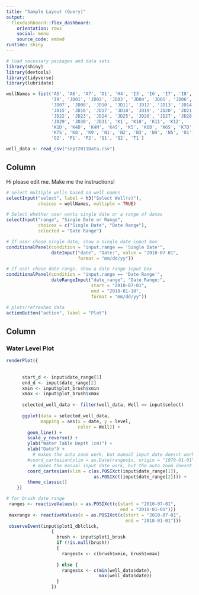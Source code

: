 ```yaml
---
title: "Sample Layout (Query)"
output: 
  flexdashboard::flex_dashboard:
    orientation: rows
    social: menu
    source_code: embed
runtime: shiny
---
```


```r
# load necessary packages and data sets
library(shiny)
library(devtools)
library(tidyverse)
library(lubridate)

wellNames = list('A5', 'A6', 'A7', 'D1', 'H4', 'I3', 'I6', 'I7', 'I8', 
                 'I9', 'JD01', 'JD02', 'JD03', 'JD04', 'JD05', 'JD06',
                 'JD07', 'JD08', 'JD10', 'JD11', 'JD12', 'JD13', 'JD14',
                 'JD15', 'JD16', 'JD17', 'JD18', 'JD19', 'JD20', 'JD21',
                 'JD22', 'JD23', 'JD24', 'JD25', 'JD26', 'JD27', 'JD28',
                 'JD29', 'JD30', 'JD31', 'K1', 'K10', 'K11', 'K12', 
                 'K1D', 'K4D', 'K4M', 'K4S', 'K5', 'K6D', 'K6S', 'K7D', 
                 'K7S', 'K8', 'K9', 'N1', 'N2', 'N3', 'N4', 'N5', 'O1', 
                 'O2', 'P1', 'P2', 'Q1', 'Q2', 'T1')

well_data <- read_csv("sept2011Data.csv")
```

Column {.sidebar}
-----------------------------------------------------------------------

Hi please edit me. Make me the instructions!

```r
# Select multiple wells based on well names
selectInput("select", label = h3("Select Well(s)"), 
            choices = wellNames, multiple = TRUE)

# Select whether user wants single date or a range of dates
selectInput("range", "Single Date or Range", 
            choices = c("Single Date", "Date Range"),
            selected = "Date Range")

# If user chose single date, show a single date input box
conditionalPanel(condition = "input.range == 'Single Date'",
                 dateInput("date", "Date:", value = "2010-07-01", 
                           format = "mm/dd/yy"))

# If user chose date range, show a date range input box
conditionalPanel(condition = "input.range == 'Date Range'",
                 dateRangeInput("date_range", "Date Range:", 
                                start = "2010-07-01", 
                                end = "2018-01-10", 
                                format = "mm/dd/yy"))

# plots/refreshes data
actionButton("action", label = "Plot")
```

Column
-----------------------------------------------------------------------

### Water Level Plot

```r

renderPlot({
      
      
      start_d <- input$date_range[1]
      end_d <- input$date_range[2]
      xmin <- input$plot_brush$xmin
      xmax <- input$plot_brush$xmax
      
      selected_well_data <- filter(well_data, Well == input$select)
      
      ggplot(data = selected_well_data, 
             mapping = aes(x = date, y = level, 
                           color = Well)) +
        geom_line() +
        scale_y_reverse() +
        ylab("Water Table Depth (cm)") +
        xlab("Date") + 
          # makes the auto zoom work, but manual input date doesnt work
        #coord_cartesian(xlim = as.Date(ranges$x, origin = "1970-01-01"), expand = FALSE) + 
          # makes the manual input date work, but the auto zoom doesnt work (also single date doesnt work)
        coord_cartesian(xlim = c(as.POSIXct(input$date_range[1]), 
                                 as.POSIXct(input$date_range[2]))) +
        theme_classic()
    })

# for brush date range
 ranges <- reactiveValues(x = as.POSIXct(c(start = "2010-07-01", 
                                           end = "2018-01-01")))
 maxrange <- reactiveValues(x = as.POSIXct(c(start = "2010-07-01", 
                                             end = "2018-01-01")))
 observeEvent(input$plot1_dblclick,
                 {
                   brush <- input$plot1_brush
                   if (!is.null(brush)) 
                   {
                     ranges$x <- c(brush$xmin, brush$xmax)
                     
                   } else {
                     ranges$x <- c(min(well_data$date), 
                                   max(well_data$date))
                   }
                 })
```